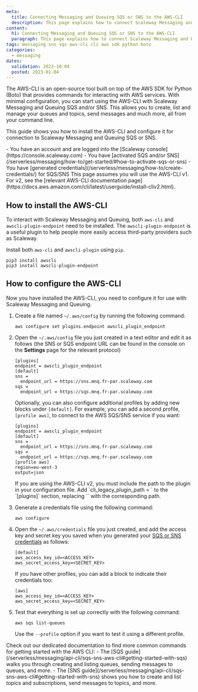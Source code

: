 ```yaml
---
meta:
  title: Connecting Messaging and Queuing SQS or SNS to the AWS-CLI
  description: This page explains how to connect Scaleway Messaging and Queuing SQS or SNS to the AWS-CLI
content:
  h1: Connecting Messaging and Queuing SQS or SNS to the AWS-CLI
  paragraph: This page explains how to connect Scaleway Messaging and Queuing SQS or SNS to the AWS-CLI
tags: messaging sns sqs aws-cli cli aws sdk python boto
categories:
  - messaging
dates:
  validation: 2023-10-04
  posted: 2023-01-04
---
```


The AWS-CLI is an open-source tool built on top of the AWS SDK for Python (Boto) that provides commands for interacting with AWS services. With minimal configuration, you can start using the AWS-CLI with Scaleway Messaging and Queuing SQS and/or SNS. This allows you to create, list and manage your queues and topics, send messages and much more, all from your command line.

This guide shows you how to install the AWS-CLI and configure it for connection to Scaleway Messaging and Queuing SQS or SNS.

<Macro id="iam-requirements" />

<Message type="requirement">
  - You have an account and are logged into the [Scaleway console](https://console.scaleway.com)
  - You have [activated SQS and/or SNS](/serverless/messaging/how-to/get-started/#how-to-activate-sqs-or-sns)
  - You have [generated credentials](/serverless/messaging/how-to/create-credentials/) for SQS/SNS
</Message>

<Message type="note">
  This page assumes you will use the AWS-CLI v1. For v2, see the [relevant AWS-CLI documentation page](https://docs.aws.amazon.com/cli/latest/userguide/install-cliv2.html). 
</Message>

## How to install the AWS-CLI

To interact with Scaleway Messaging and Queuing, both `aws-cli` and `awscli-plugin-endpoint` need to be installed. The `awscli-plugin-endpoint` is a useful plugin to help people more easily access third-party providers such as Scaleway.

Install both `aws-cli` and `awscli-plugin` using `pip`.

```
pip3 install awscli
pip3 install awscli-plugin-endpoint
```

## How to configure the AWS-CLI

Now you have installed the AWS-CLI, you need to configure it for use with Scaleway Messaging and Queuing.

1. Create a file named `~/.aws/config` by running the following command:
    ```
    aws configure set plugins.endpoint awscli_plugin_endpoint
    ```
2. Open the `~/.aws/config` file you just created in a text editor and edit it as follows (the SNS or SQS endpoint URL can be found in the console on the **Settings** page for the relevant protocol)
    ```
    [plugins]
    endpoint = awscli_plugin_endpoint
    [default]
    sns =
      endpoint_url = https://sns.mnq.fr-par.scaleway.com
    sqs =
      endpoint_url = https://sqs.mnq.fr-par.scaleway.com 
    ```

    Optionally, you can also configure additional profiles by adding new blocks under `[default]`. For example, you can add a second profile, `[profile aws]`, to connect to the AWS SQS/SNS service if you want:

    ```
    [plugins]
    endpoint = awscli_plugin_endpoint
    [default]
    sns =
      endpoint_url = https://sns.mnq.fr-par.scaleway.com
    sqs =
      endpoint_url = https://sqs.mnq.fr-par.scaleway.com
    [profile aws]
    region=eu-west-3
    output=json
    ```

    <Message type="important">
      If you are using the AWS-CLI v2, you must include the path to the plugin in your configuration file. Add `cli_legacy_plugin_path = <path-to-plugin>` to the `[plugins]` section, replacing `<path-to-plugin>` with the corresponding path.
    </Message>

3. Generate a credentials file using the following command:
    ```
    aws configure
    ```

4. Open the `~/.aws/credentials` file you just created, and add the access key and secret key you saved when you generated your [SQS or SNS credentials](/serverless/messaging/how-to/create-credentials/) as follows:
    ```
    [default]
    aws_access_key_id=<ACCESS_KEY>
    aws_secret_access_key=<SECRET_KEY>
    ```

    If you have other profiles, you can add a block to indicate their credentials too:
    ```
    [aws]
    aws_access_key_id=<ACCESS_KEY>
    aws_secret_access_key=<SECRET_KEY>
    ```

6. Test that everything is set up correctly with the following command:
    ```
    aws sqs list-queues
    ```

    Use the `--profile` option if you want to test it using a different profile.

<Message type="tip">
  Check out our dedicated documentation to find more common commands for getting started with the AWS CLI:
  - The [SQS guide](/serverless/messaging/api-cli/sqs-sns-aws-cli#getting-started-with-sqs) walks you through creating and listing queues, sending messages to queues, and more.
  - The [SNS guide](/serverless/messaging/api-cli/sqs-sns-aws-cli#getting-started-with-sns) shows you how to create and list topics and subscriptions, send messages to topics, and more.
</Message>